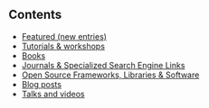 ## Contents

- [Featured (new entries)](#featured-new-entries)
- [Tutorials \& workshops](#tutorials--workshops)
- [Books](#books)
- [Journals \& Specialized Search Engine Links](#journals--specialized-search-engine-links)
- [Open Source Frameworks, Libraries \& Software](#open-source-frameworks-libraries--software)
- [Blog posts](#blog-posts)
- [Talks and videos](#talks-and-videos)

<!--lint disable awesome-list-item-->
<!--lint disable double-link-->

